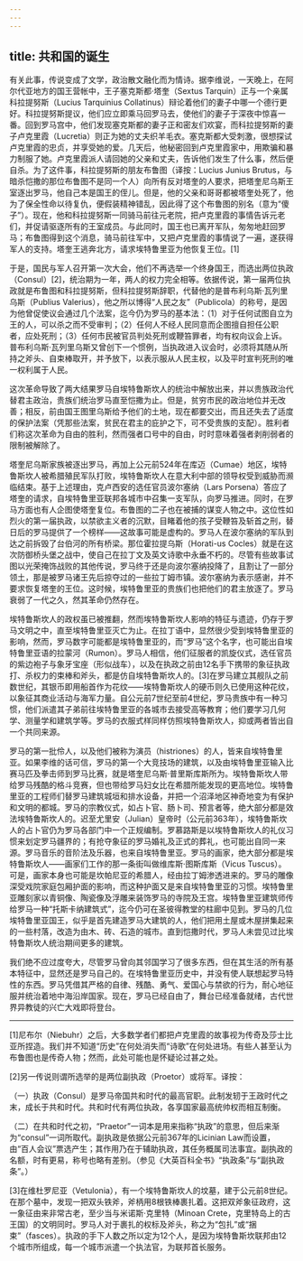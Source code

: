 ```yaml
---
---
---
```

title: 共和国的诞生
---




有关此事，传说变成了文学，政治散文融化而为情诗。据李维说，一天晚上，在阿尔代亚地方的国王营帐中，王子塞克斯都·塔奎（Sextus Tarquin）正与一个亲属科拉提努斯（Lucius Tarquinius Collatinus）辩论着他们的妻子中哪一个德行更好。科拉提努斯提议，他们应立即乘马回罗马去，使他们的妻子于深夜中惊喜一番。回到罗马宫中，他们发现塞克斯都的妻子正和密友们欢宴，而科拉提努斯的妻子卢克里霞（Lucretia）则正为她的丈夫织羊毛衣。塞克斯都大受刺激，很想探试卢克里霞的忠贞，并享受她的爱。几天后，他秘密回到卢克里霞家中，用欺骗和暴力制服了她。卢克里霞派人请回她的父亲和丈夫，告诉他们发生了什么事，然后便自杀。为了这件事，科拉提努斯的朋友布鲁图（译按：Lucius Junius Brutus，与暗杀恺撒的那位布鲁图不是同一个人）向所有反对塔奎的人要求，把塔奎尼乌斯王室逐出罗马，他自己本是国王的侄儿。但是，他的父亲和哥哥都被塔奎处死了，他为了保全性命以待复仇，便假装精神错乱，因此得了这个布鲁图的别名（意为“傻子”）。现在，他和科拉提努斯一同骑马前往元老院，把卢克里霞的事情告诉元老们，并促请驱逐所有的王室成员。与此同时，国王也已离开军队，匆匆地赶回罗马；布鲁图得到这个消息，骑马前往军中，又把卢克里霞的事情说了一遍，遂获得军人的支持。塔奎王逃奔北方，请求埃特鲁里亚为他恢复王位。[1]

于是，国民与军人召开第一次大会，他们不再选举一个终身国王，而选出两位执政（Consul）[2]，统治期为一年，两人的权力完全相等。依据传说，第一届两位执政就是布鲁图和科拉提努斯，但科拉提努斯辞职，代替他的是普布利乌斯·瓦列里乌斯（Publius Valerius），他之所以博得“人民之友”（Publicola）的称号，是因为他曾促使议会通过几个法案，迄今仍为罗马的基本法：（1）对于任何试图自立为王的人，可以杀之而不受审判；（2）任何人不经人民同意而企图擅自担任公职者，应处死刑；（3）任何市民被官员判处死刑或鞭笞罪者，均有权向议会上诉。普布利乌斯·瓦列里乌斯又曾创下一个惯例，当执政进入议会时，必须将其随从所持之斧头、自束棒取开，并予放下，以表示服从人民主权，以及平时宣判死刑的唯一权利属于人民。

这次革命导致了两大结果罗马自埃特鲁斯坎人的统治中解放出来，并以贵族政治代替君主政治，贵族们统治罗马直至恺撒为止。但是，贫穷市民的政治地位并无改善；相反，前由国王图里乌斯给予他们的土地，现在都要交出，而且还失去了适度的保护法案（凭那些法案，贫民在君主的庇护之下，可不受贵族的支配）。胜利者们称这次革命为自由的胜利，然而强者口号中的自由，时时意味着强者剥削弱者的限制被解除了。

塔奎尼乌斯家族被逐出罗马，再加上公元前524年在库迈（Cumae）地区，埃特鲁斯坎人被希腊殖民军队打败，埃特鲁斯坎人在意大利中部的领导权受到威胁而濒临结束。基于上述理由，克卢西安的选任官员波尔塞纳（Lars Porsena）答应了塔奎的请求，自埃特鲁里亚联邦各城市中召集一支军队，向罗马推进。同时，在罗马方面也有人企图使塔奎复位。布鲁图的二子也在被捕的谋变人物之中。这位性如烈火的第一届执政，以禁欲主义者的沉默，目睹着他的孩子受鞭笞及斩首之刑，替日后的罗马提供了一个榜样——这故事可能是虚构的。罗马人在波尔塞纳的军队到达之前拆毁了台伯河的所有桥梁。那位霍拉提乌斯（Horati-us Cocles）就是在这次防御桥头堡之战中，使自己在拉丁文及英文诗歌中永垂不朽的。尽管有些故事试图以光荣掩饰战败的其他传说，罗马终于还是向波尔塞纳投降了，且割让了一部分领土，那是被罗马诸王先后掠夺过的一些拉丁姆市镇。波尔塞纳为表示感谢，并不要求恢复塔奎的王位。这时候，埃特鲁里亚的贵族们也把他们的君主放逐了。罗马衰弱了一代之久，然其革命仍然存在。

埃特鲁斯坎人的政权虽已被推翻，然而埃特鲁斯坎人影响的特征与遗迹，仍存于罗马文明之中，直至埃特鲁里亚灭亡为止。在拉丁语中，显然很少受到埃特鲁里亚的影响，然而，罗马数字可能都是埃特鲁里亚的，而“罗马”这个名字，也可能出自埃特鲁里亚语的拉蒙河（Rumon）。罗马人相信，他们征服者的凯旋仪式，选任官员的紫边袍子与象牙宝座（形似战车），以及在执政之前由12名手下携带的象征执政打、杀权力的束棒和斧头，都是仿自埃特鲁斯坎人的。[3]在罗马建立其舰队之前数世纪，其银币即用船首作为花纹——埃特鲁斯坎人的硬币则久已使用这种花纹，以象征其商业活动与海军力量。自公元前7世纪至前4世纪，罗马贵族中有一种习惯，他们派遣其子弟前往埃特鲁里亚的各城市去接受高等教育；他们要学习几何学、测量学和建筑学等。罗马的衣服式样同样仿照埃特鲁斯坎人，抑或两者皆出自一个共同来源。

罗马的第一批伶人，以及他们被称为演员（histriones）的人，皆来自埃特鲁里亚。如果李维的话可信，罗马的第一个大竞技场的建筑，以及由埃特鲁里亚输入比赛马匹及拳击师到罗马比赛，就是塔奎尼乌斯·普里斯库斯所为。埃特鲁斯坎人带给罗马残酷的格斗竞赛，但也带给罗马妇女比在希腊所能发现的更高地位。埃特鲁里亚的工程师们替罗马建筑城垣和排水设备，并把一个沼泽地区神奇地变为有保护和文明的都城。罗马的宗教仪式，如占卜官、肠卜司、预言者等，绝大部分都是效法埃特鲁斯坎人的。迟至尤里安（Julian）皇帝时（公元前363年），埃特鲁斯坎人的占卜官仍为罗马各部门中一个正规编制。罗慕路斯是以埃特鲁斯坎人的礼仪习惯来划定罗马疆界的；有抢夺象征的罗马婚礼及正式的葬礼，也可能出自同一来源。罗马音乐的音阶法及乐器，也来自埃特鲁里亚。罗马的画家，绝大部分都是埃特鲁斯坎人——画家们工作的那一条街叫做维库斯·图斯库斯（Vicus Tuscus）。可是，画家本身也可能是坎帕尼亚的希腊人，经由拉丁姆渗透进来的。罗马的雕像深受戏院家庭包厢护面的影响，而这种护面又是来自埃特鲁里亚的习惯。埃特鲁里亚雕刻家以青铜像、陶瓷像及浮雕来装饰罗马的寺院及王宫。埃特鲁里亚建筑师传给罗马一种“托斯卡纳建筑式”，迄今仍可在圣彼得教堂的柱廊中见到。罗马的几位埃特鲁里亚国王，似乎是首先建造罗马大建筑的人，他们把用土屋或木屋拼集起来的一些村落，改造为由木、砖、石造的城市。直到恺撒时代，罗马人未尝见过比埃特鲁斯坎人统治期间更多的建筑。

我们绝不应过度夸大，尽管罗马曾向其邻国学习了很多东西，但在其生活的所有基本特征中，显然还是罗马自己的。在埃特鲁里亚历史中，并没有使人联想起罗马特性的东西。罗马凭借其严格的自律、残酷、勇气、爱国心与禁欲的行为，耐心地征服并统治着地中海沿岸国家。现在，罗马已经自由了，舞台已经准备就绪，古代世界异教徒的兴亡大戏即将登台。



* * *



[1]尼布尔（Niebuhr）之后，大多数学者们都把卢克里霞的故事视为传奇及莎士比亚所捏造。我们并不知道“历史”在何处消失而“诗歌”在何处进场。有些人甚至认为布鲁图也是传奇人物；然而，此处可能也是怀疑论过甚之处。

[2]另一传说则谓所选举的是两位副执政（Proetor）或将军。译按：

（一）执政（Consul）是罗马帝国共和时代的最高官职。此制发轫于王政时代之末，成长于共和时代。共和时代有两位执政，各享国家最高统帅权而相互制衡。

（二）在共和时代之初，“Praetor”一词本是用来指称“执政”的意思，但后来渐为“consul”一词所取代。副执政是依据公元前367年的Licinian Law而设置，由“百人会议”票选产生；其作用乃在于辅助执政，其任务概属司法事宜。副执政的名额，时有更易，称号也略有差别。（参见《大英百科全书》“执政条”与“副执政条”。）

[3]在维杜罗尼亚（Vetulonia），有一个埃特鲁斯坎人的坟墓，建于公元前8世纪。在那个墓中，发现一把双头铁斧，斧柄用8根铁棒裹扎着。这把双斧象征政府，这一象征由来非常古老，至少当与米诺斯·克里特（Minoan Crete，克里特岛上的古王国）的文明同时。罗马人对于裹扎的权标及斧头，称之为“包扎”或“捆束”（fasces）。执政的手下人数之所以定为12个人，是因为埃特鲁斯坎联邦由12个城市所组成，每一个城市派遣一个执法官，为联邦首长服务。